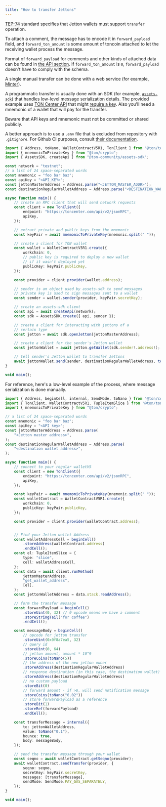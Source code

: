 ```yaml
---
title: "How to transfer Jettons"
---
```



[TEP-74](https://github.com/ton-blockchain/TEPs/blob/master/text/0074-jettons-standard.md#internal-message-handlers) standard specifies that Jetton wallets must support `transfer` operation.

To attach a comment, the message has to encode it in `forward_payload` field, and `forward_ton_amount` is some amount of toncoin attached to let the receiving wallet process the message.

Format of `forward_payload` for comments and other kinds of attached data can be found in [the API section](https://github.com/ton-blockchain/TEPs/blob/master/text/0074-jettons-standard.md#forward_payload-format). If `forward_ton_amount` is `0`, `forward_payload` doesn't have to comply with the schema.

A single manual transfer can be done with a web service (for example, [Minter](https://minter.ton.org/)).

A programmatic transfer is usually done with an SDK (for example, [`assets-sdk`](https://github.com/ton-community/assets-sdk)) that handles low-level message serialization details. The provided example uses [TON Center API](/ecosystem/rpc/toncenter/overview) that might [require a key](/ecosystem/rpc/toncenter/get-api-key). Also you'll need a mnemonic of a wallet that will pay for the transfer.

<Aside
  type="danger"
  title="Funds at risk"
>
  Beware that API keys and mnemonic must not be committed or shared publicly.

  A better approach is to use a `.env` file that is excluded from repository with `.gitignore`. For Github CI purposes, consult [their documentation](https://docs.github.com/en/actions/how-tos/write-workflows/choose-what-workflows-do/use-secrets).
</Aside>

```ts expandable
import { Address, toNano, WalletContractV5R1, TonClient } from "@ton/ton";
import { mnemonicToPrivateKey } from "@ton/crypto";
import { AssetsSDK, createApi } from "@ton-community/assets-sdk";

const network = "testnet";
// a list of 24 space-separated words
const mnemonic = "foo bar baz";
const apiKey = "<API_KEY>";
const jettonMasterAddress = Address.parse("<JETTON_MASTER_ADDR>");
const destinationRegularWalletAddress = Address.parse("<DESTINATION_WALLET_ADDR>");

async function main() {
    // create an RPC client that will send network requests
    const client = new TonClient({
        endpoint: "https://toncenter.com/api/v2/jsonRPC",
        apiKey,
    });

    // extract private and public keys from the mnemonic
    const keyPair = await mnemonicToPrivateKey(mnemonic.split(" "));

    // create a client for TON wallet
    const wallet = WalletContractV5R1.create({
        workchain: 0,
        // public key is required to deploy a new wallet
        // if it wasn't deployed yet
        publicKey: keyPair.publicKey,
    });

    const provider = client.provider(wallet.address);

    // sender is an object used by assets-sdk to send messages
    // private key is used to sign messages sent to a wallet
    const sender = wallet.sender(provider, keyPair.secretKey);

    // create an assets-sdk client 
    const api = await createApi(network);
    const sdk = AssetsSDK.create({ api, sender });

    // create a client for interacting with jettons of a
    // certain type
    const jetton = await sdk.openJetton(jettonMasterAddress);

    // create a client for the sender's Jetton wallet
    const jettonWallet = await jetton.getWallet(sdk.sender!.address!);

    // tell sender's Jetton wallet to transfer Jettons
    await jettonWallet.send(sender, destinationRegularWalletAddress, toNano(10));
}

void main();
```

For reference, here's a low-level example of the process, where message serialization is done manually.

```ts expandable
import { Address, beginCell, internal, SendMode, toNano } from "@ton/core";
import { TonClient, WalletContractV5R1, TupleItemSlice } from "@ton/ton";
import { mnemonicToPrivateKey } from "@ton/crypto";

// a list of 24 space-separated words
const mnemonic = "foo bar baz";
const apiKey = "<API key>";
const jettonMasterAddress = Address.parse(
    "<Jetton master address>",
);
const destinationRegularWalletAddress = Address.parse(
    "<destination wallet address>",
);

async function main() {
    // connect to your regular walletV5
    const client = new TonClient({
        endpoint: "https://toncenter.com/api/v2/jsonRPC",
        apiKey,
    });

    const keyPair = await mnemonicToPrivateKey(mnemonic.split(" "));
    const walletContract = WalletContractV5R1.create({
        workchain: 0,
        publicKey: keyPair.publicKey,
    });

    const provider = client.provider(walletContract.address);


    // Find your Jetton wallet Address
    const walletAddressCell = beginCell()
        .storeAddress(walletContract.address)
        .endCell();
    const el: TupleItemSlice = {
        type: "slice",
        cell: walletAddressCell,
    };
    const data = await client.runMethod(
        jettonMasterAddress,
        "get_wallet_address",
        [el],
    );
    const jettonWalletAddress = data.stack.readAddress();

    // form the transfer message
    const forwardPayload = beginCell()
        .storeUint(0, 32) // 0 opcode means we have a comment
        .storeStringTail("for coffee")
        .endCell();

    const messageBody = beginCell()
        // opcode for jetton transfer
        .storeUint(0x0f8a7ea5, 32)
        // query id
        .storeUint(0, 64)
        // jetton amount, amount * 10^9
        .storeCoins(toNano(5))
        // the address of the new jetton owner
        .storeAddress(destinationRegularWalletAddress)
        // response destination (in this case, the destination wallet)
        .storeAddress(destinationRegularWalletAddress)
        // no custom payload
        .storeBit(0)
        // forward amount - if >0, will send notification message
        .storeCoins(toNano("0.02"))
        // store forwardPayload as a reference
        .storeBit(1)
        .storeRef(forwardPayload)
        .endCell();

    const transferMessage = internal({
        to: jettonWalletAddress,
        value: toNano("0.1"),
        bounce: true,
        body: messageBody,
    });

    // send the transfer message through your wallet
    const seqno = await walletContract.getSeqno(provider);
    await walletContract.sendTransfer(provider, {
        seqno: seqno,
        secretKey: keyPair.secretKey,
        messages: [transferMessage],
        sendMode: SendMode.PAY_GAS_SEPARATELY,
    });
}

void main();
```
